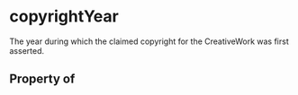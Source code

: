 # copyrightYear

The year during which the claimed copyright for the CreativeWork was first asserted.

## Property of



